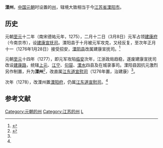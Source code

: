 {{古代行政区
|行政区名 = 溧州
|行政区图片 = 
<!--以下内容将显示在“基本资料”栏--> 
|简称 = 
|朝代 = [[元朝|元朝]]
|上级 = [[江东道宣慰司|江东道宣慰司]]
|行政区 = 三级行政区
|辖境 = 今[[溧阳市|溧阳市]]
|方言 = 
|毗邻 = [[建康路_(元朝)|建康路]]：[[溧水县|溧水县]]、[[句容县|句容县]]<br>[[镇江路|镇江路]]：[[金坛县|金坛县]]<br>[[常州路|常州路]]：[[宜兴县|宜兴县]]<br>[[广德路|广德路]]：[[建平县_(北宋)|建平县]]、[[广德县|广德县]]
<!--以下内容将显示在“历史”栏-->
|原称 = [[溧阳县|溧阳县]]
|后称 = [[溧阳府|溧阳府]]
|设立 = 元[[至元_(忽必烈)|至元]]十四年（1277）
|撤销 = 元[[至元_(忽必烈)|至元]]十五年（1278）
<!--以下内容将显示在“行政”栏-->
|政府官署 = 
|驻地 = 溧阳城（今[[溧城镇|溧城镇]]）
|下级行政区 = 5坊13乡2镇4步<ref>5坊：育才、仁和、瑞莲、永定、招远。13乡：永成、福贤、蕙德、德随、举福、从山、桂寿、明义、奉安、崇来、来苏、允泰、允定。2镇：举善（今戴埠）、社渚。4步（埠）：高友、周城、上兴、黄连。</ref>
}}
'''溧州'''，[[中国|中国]][[元朝|元朝]]时设置的[[州|州]]，辖境大致相当于今[[江苏省|江苏省]][[溧阳市|溧阳市]]。

== 历史 ==
{{溧阳历史|collapsed=1}}
元朝[[至元_(忽必烈)|至元]]十二年（南宋德祐元年，1275），二月十二日（3月8日）元军占领[[建康府|建康府]]（今南京市），设[[建康宣抚司|建康宣抚司]]。溧阳县于十月被元军攻克，又经反复，至次年正月十一（1276年1月28日）接受招安，[[溧阳县|溧阳县]]改属建康宣抚司。<ref name="njjzz"> {{Cite book | author = 南京市地方志编纂委员会 | title = 南京建置志 | location = 中国深圳 | publisher = 海天出版社 | date = 1994-07 | pages = 127-132 | ISBN = 7-80615-050-1 | accessdate = 2015-01-29 | url = http://dfz.nanjing.gov.cn/17745/17746/201003/t20100311_985688.html | language = zh-cn | quote =  | deadurl = yes | archiveurl = https://web.archive.org/web/20150129083901/http://dfz.nanjing.gov.cn/17745/17746/201003/t20100311_985688.html | archivedate = 2015-01-29 }} </ref>

元朝[[至元_(忽必烈)|至元]]十四年（1277），即元军攻陷[[临安府_(浙江)|临安]]次年，江浙政局趋稳，遂废建康宣抚司改设[[建康路_(元朝)|建康路]]，统辖[[上元县|上元]]、[[江宁县|江宁]]、[[句容县|句容]]、[[溧水县|溧水]]四县及在城录事司。溧阳县因抗元激烈另作制置，升为'''溧州'''<ref>{{Cite book | author = 溧阳县志编纂委员会 | title = 《溧阳县志》 | location = 南京 | publisher = 江苏人民出版社 | date = 1992 | ISBN = 7-214-00990-0 | language = zh-cn }}</ref>，改直属[[江东道宣慰司|江东道宣慰司]]（1276年置，治建康）<ref name="njjzz" />。

次年（1278），改溧州置[[溧阳府|溧阳府]]，仍属[[江东道宣慰司|江东道宣慰司]]。<ref name="njjzz" />

== 参考文献 ==
{{Reflist}}

[[Category:元朝的州|Category:元朝的州]]
[[Category:江苏的州|Category:江苏的州]] 
[[Category:溧阳行政区划史|L]]